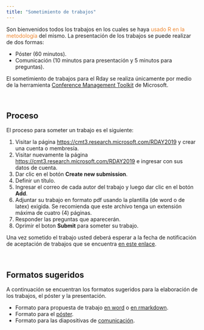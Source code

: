 ```yaml
---
title: "Sometimiento de trabajos"
---
```

Son bienvenidos todos los trabajos en los cuales se haya <font color="#ED852E">usado R en la metodología</font> del mismo. La presentación de los trabajos se puede realizar de dos formas:

- Póster (60 minutos).
- Comunicación (10 minutos para presentación y 5 minutos para preguntas).

El sometimiento de trabajos para el Rday se realiza únicamente por medio de la herramienta [Conference Management Toolkit](https://cmt3.research.microsoft.com/About) de Microsoft.

<br/>

## Proceso

El proceso para someter un trabajo es el siguiente:

1. Visitar la página [https://cmt3.research.microsoft.com/RDAY2019](https://cmt3.research.microsoft.com/RDAY2019) y crear una cuenta o membresía.
1. Visitar nuevamente la página [https://cmt3.research.microsoft.com/RDAY2019](https://cmt3.research.microsoft.com/RDAY2019) e ingresar con sus datos de cuenta.
1. Dar clic en el botón __Create new submission__.
1. Definir un título.
1. Ingresar el correo de cada autor del trabajo y luego dar clic en el botón __Add__.
1. Adjuntar su trabajo en formato pdf usando la plantilla (de word o de latex) exigida. Se recomienda que este archivo tenga un extensión máxima de cuatro (4) páginas.
1. Responder las preguntas que aparecerán.
1. Oprimir el boton __Submit__ para someter su trabajo.

Una vez sometido el trabajo usted deberá esperar a la fecha de notificación de aceptación de trabajos que se encuentra [en este enlace](https://rdaymedellin.github.io/fechas.html).

<br/>

## Formatos sugeridos
A continuación se encuentran los formatos sugeridos para la elaboración de los trabajos, el póster y la presentación.

- Formato para propuesta de trabajo [en word](https://tinyurl.com/y25wkcld) o [en rmarkdown](https://theuselessweb.com/).
- Formato para el [póster](https://theuselessweb.com/).
- Formato para las diapositivas de [comunicación](https://tinyurl.com/yxokqo83).



